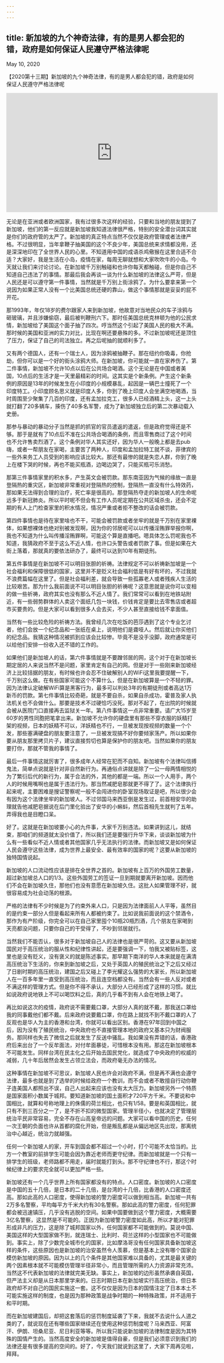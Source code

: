 ```yaml
---
---
---
```

title: 新加坡的九个神奇法律，有的是男人都会犯的错，政府是如何保证人民遵守严格法律呢
---

May 10, 2020

【2020第十三期】新加坡的九个神奇法律，有的是男人都会犯的错，政府是如何保证人民遵守严格法律呢

<iframe width="560" height="315" src="https://www.youtube.com/embed/M17ymtE6X5A" title="YouTube video player" frameborder="0" allow="accelerometer; autoplay; clipboard-write; encrypted-media; gyroscope; picture-in-picture" allowfullscreen></iframe>

无论是在亚洲或者欧洲国家，我有过很多次这样的经验，只要和当地的朋友提到了新加坡，他们的第一反应就是新加坡我知道法律很严格，特别的安全潜台词其实就是你们的政府管的太严了。新加坡的真正特点当然不仅仅是政府管理或者法律严格。不过很明显，当年拿鞭子抽美国的这个不良少年，美国总统来求情都没用，还是深深地印在了全世界人民的心里。不知道用中国的成语杀鸡儆猴在这里合适不合适？大家好，我是生活在小岛，疫情在家，每周无聊就想和大家吹吹牛的小岛。今天就让我们来讨论讨论。在新加坡千万别触碰和也许你每天都触碰，但是你自己不知道自己违法了的事情。那最后我会再谈一谈为什么新加坡的法律这么严苛，但是人民还是可以遵守第一件事情，当然就是千万别上街涂鸦了。为什么要拿来第一个说因为如果正常人没有一个比美国总统还硬的靠山，做这个事情那就是妥妥的屁不开花。

那1993年，年仅18岁的费尔跟家人来到新加坡，他故意对当地民众的车子涂鸦与砸玻璃，并且涉嫌偷窃，最后被判鞭刑六下。那时任美国总统克林顿为他的公民求情，新加坡给了美国这个面子抽了四次。哼当然这个引起了美国人民的极大不满。那时候的美国和亚洲的实力对比，比现在啊还要悬殊的多。不过新加坡呢还是顶住了压力，保证了自己的司法独立。再之后呢抽的就顺利多了。

又有两个德国人，还有一个瑞士人，因为涂鸦被抽鞭子。那在纽约你吸毒，你抢劫，但你可以是一个好的街头涂鸦大师。在新加坡，你可能就一直在家养伤了。第二件事情，新加坡不允许10点以后在公共场合喝酒。这个无论是在中国或者美国，10点后的生活才是一天里最精彩的时间。这其实是个新条例。产生这个新条例的原因是13年的时候发生在小印度的小规模暴乱，起因是一辆巴士撞死了一个印度特工。小印度顾名思义就是印度人多，你到了晚上印度人会坐满空地喝酒，当时周围至少聚集了几百的印度，还有孟加拉克工，很多人已经酒精上头，这一上头就打翻了20多辆车，揍伤了40多名军警，成为了新加坡独立后的第二次暴动载入史册。

那参与暴动的暴动分子当然是抓的抓官的官员遣返的遣返，但是政府觉得还是不够。那于是就有了10点后不准在公共场合喝酒的条例，而且零售商过了这个时间也不允许售卖烈酒了。这个条例对华人其实还好，因为华人一般晚上都是去pub嗨，或者一帮朋友在家喝，主要苦了两种人，印度和孟加拉特工就不谈，菲律宾的一些外来务工人员受到的影响应该比较大。那还有最惨的就是失恋人群，你到了晚上在楼下哭的时候，再也不能买瓶酒，边喝边哭了，只能买瓶可乐消愁。

那第三件事情家里的积水多，产生英文会被罚款。那东南亚因为气候的缘故一直是登隔热的重灾区，新加坡非常重视对登隔热的控制，登隔热一直没有什么特效药，那如果无法得到合理的治疗，死亡率是很高的。那登隔热夺走的新加坡人的生命呢远多于新冠肺炎。所以平时呢不但会有工作人员呢定期在公共区域杀虫，还会不定期的有人上门检查家里的积水情况，情况严重或者拒不整改的话会被罚款。

第四件事情也是待在家里啥也不干，可能会被罚款或者坐牢的就是千万别在家里裸体，如果想裸体也绝对别被发现啊，因为你的邻居呢可以以传播淫贿罪举报你啊，我也不知道为什么叫传播淫贿罪啊，可能这个算是直播吧。嗯具体怎么罚呢我也不知道，我猜政府不至于这么不近人情，也许口头警告或者罚款了事。但是如果在大街上落着，那就真的要依法研办了，最终可以达到10年有期徒刑。

第五件事情是在新加坡不可以明目张胆的祈祷。法律规定不可以祈祷新加坡是一个社会福利和保障很低的国家，这里并不是贬义社会福利低是有好有坏的，不过我就不浪费篇幅在这里了。但是社会福利差，就会导致一些孤寡老人或者残疾人生活的比较艰苦。那为什么我前面说不可以明目张胆的祈祷呢？这意思就是说你可以变相的做一些祈祷，政府其实也没有那么不近人情了。我们常常可以看到在地铁站附近，有一些弱势群体的人卖这个面纸几包一块钱，价钱肯定是要比去零售店或者超市买要贵的。但是大家可以看到很多人会去买，不少人甚至直接给钱不拿面值。

当然有一些比较危险的祈祷方法。我曾经几次在吃饭的芭莎遇到了这个专业乞讨者，他们会放一个纪念品和一张纸在桌上，说明他们是聋哑人。然后就让你买他们的纪念品。我猜这种情况被抓到应该会比较惨。毕竟不是没手没脚，政府通常是可以给他们安排一份收入还不错的工作的。

如果他们是新加坡人的话，第六件事情就是不要蹭邻居的网，这个对于在新加坡长期定居的人来说当然不是问题，家里肯定有自己的网。但是对于一些刚来新加坡经济上比较拮据的朋友，有时候也许会忍不住破解别人的WiFi这里我要提醒一下，千万别这么做。在有些国家可能这个不算什么，但是在新加坡算是一个不轻的罪。因为法律认定破解WiFi算是黑客行为，最多可以判处3年的有期徒刑或者高达1万新币的罚款。第七件事情比较奇葩，就是不要自杀，如果自杀成功，霍普及家人执法机关也不会做什么。那要是技术不过硬恰巧没死。那对不起了，在出院的时候就会被从医院门口直接再去监狱关一年。第八件事情这一点非常重要。请广大15岁至60岁的男性同胞把笔拿出来。新加坡不允许你的硬盘里有那些不穿衣服的妖精打架的视频，日本的妖精不可以，洋妖精也不行，一旦被发现按视频的数量一个个发，那些塞满硬盘的朋友要注意了，一旦被发现搞不好你要倾家荡产。所以如果你要从朋友那里拷贝片子，建议直接剪切也算是保护你的朋友吧。当然如果你的朋友要打你，那就不管我的事情了。

最后一件事情这就厉害了，很多成年人经常在犯而不自知。新加坡有个法律叫信搏鬼法，简单点说就是针对非自然新行为。再通俗点讲就是除了一公一母两情相悦的为了繁衍后代的新行为，属于合法的外，其他的都是一端。所以一个人用手，两个人的时候用嘴啊也是属于违法行为。那当然减肥皂那就更不得了了。这个法律执行起来呢，主要困难是搜证警察呢一般不会闯进你的卧室现场取证是吧，所以很少会有因为这个法律坐牢的新加坡人。不过邻国马来西亚倒是发生过，前首相安华的助理就告他减肥皂据说在后门里化验出了安华的小蝌蚪，然后首相先生就判了五年。弄得我也是目瞪口呆。

好了。这就是在新加坡要小心的九件事，大家千万别违法。如果讲到这儿，就结束，那咱们的频道就太没价值了，所以我们还是要强行升华下来，谈谈新加坡为什么有一些看似不近人情或者其他国家几乎无法执行的法律。而新加坡又是如何保证人民会遵守这些法律，成为世界上最安全、最有效率的国家的呢？这要从新加坡的独特国情说起。

新加坡的人口流动性应该是排在全世界之首的。新加坡有上百万的外国劳工数量，超过新加坡总人口的1/3。这些外国劳工的签证一旦到期就要离开新加坡。因而他们不会在新加坡久住，那他们也没有意愿在新加坡久住。这批人如果管理不好，就很容易成为社会动荡的根源。

严格的法律有不少时候是为了约束外来人口，只是因为法律面前人人平等，虽然目的是约束一部分人但是看起来所有人都被约束了。比如说我前面说的这个禁酒令，那作为有产阶级，你完全可以在自己家里囤个10瓶20瓶烈酒，几个朋友在家喝到天亮都没问题，只要你自己的干受得了，不吵到邻居就行。

当然我们不能否认，很多对于新加坡自己人的法律也是很严苛的。这又要从新加坡国民对于高压统治的服从性和纪律性讲起，还是要强调一下，怕我又被贴标签，这里也是没有贬义，没有褒义的就是陈述事实。那早期下南洋的华人本来就是在满清高压统治下生活的，你来到新加坡之后，又处于英国人的殖民统治之下之后又经过了日剧时期的高压统治，建国之后又碰上了李光耀这么强势的大家长，所以新加坡人在一百多年里一直受到高压统治，而且连空档都没有。当然会有一些人反对或者不满这样的管理方式。但是你不得不承认，大部分人已经形成了这样的习惯。就比如说政府说地铁上不可以喝饮料之后，真的几乎看不到有人会在地铁上喝了。

再比如说这次的疫情，政府说不需要戴口罩，大部分人真的就不戴，那我送口罩给我的同事戴他们都不戴。后来政府说要戴口罩，你在路上就找不到不戴口罩的人了反观也是华人为主的香港和台湾，你就可以看出区别。香港在97年回到中国之后，因为没有了殖民统治，中央政府也不直接管理本地的政府又基本只为财阀服务。那同样也失去了微信之后就发生了反送中骚乱。我如果没有弄错的话，香港政府后来出台了一个反牟面法，对付牟面暴徒，可惜根本没有用。那这在新加坡根本不可能发生。同样台湾在民主化之后开始去国民党化，就造成了中央政府的权威的减弱，几十年后居然会发生占领立法会，而政府毫无办法的情况。

这种事情在新加坡不可思议，新加坡人民也许会对政府不满，但是再不满也会遵守法律，最多也就是到了选举的时候给政府一个教训，而不会或者不敢擅自行动你鞭子连美国人都照出不误，自己人出起来应该也没有太大压力。新加坡另外一个特质是国家面积小数属于城邦。要知道新加坡的国土面积才720平方千米。不要说和中国相比，就算和号称地理上的侏儒的荷兰相比，也只有1/58。要是和英国相比，就只有不到三百分之一了，是不折不扣的微型国家。管理半径小，也就决定了管理层统治平民非常容易，完全不存在山高皇帝远的问题。大家可以看中国的历史，任何一次王朝的负面也许从首都的腐化开始，但是叛乱都是从偏远地区先出现，那离统治中心越近，统治力就越强。

任何一个新加坡人的家，开车到国会都不超过一个小时，打个可能不太恰当的。比方一个教室的前排学生可能会因为靠近老师而更守纪律。而新加坡就是一个只有一排学生的班级，老师路都不用走，届时就能打到头。那不守纪律也不行，那这个时候纪律上的要求完全就可以更加严格一些。

新加坡还有一个几乎世界上所有国家都没有的特点。人口密度。新加坡的人口密度是中国的五十几倍，是日本的二十几倍，是台湾的十几倍，比香港的人口密度还高。那如此高的人口密度，使得新加坡的警力密度可以做到相当高。新加坡一共有2万多名警察，平均每平方千米大约有30名警察。那如此高的警力密度，任何犯罪都会被迅速镇压，几乎没有逃脱的空间。如果中国要做到这个警力密度，大概需要3亿名警察，这显然是不可能的。正因为新加坡警力密度如此高，所以才能对犯罪形成非凡的压力，这是除了城邦国家以外，任何国家都不可能做到的。莫说中国、美国这样的大型国家做不到，就连瑞士、比利时、荷兰这样的小型国家也不可能做到。事实上，除了少数完全城市化的国家，比如摩洛哥没有任何国家具备新加坡这样的条件，这些原因也是新加坡的治安虽然令人羡慕，但是基本上没有哪个国家会模仿新加坡的原因。因为以上的几个条件是其他国家难以具备的，尤其是最关键的两个因素根本就不可能模仿管理半径非常小，而且管理所需的人力资源非常充沛。当然这不代表新加坡的法律就完美无缺。事实上，新加坡的边形虽然承袭自英国，但严法主义却是从日本那里学来的。日志时期日本在新加坡实行高压统治，但日本政府却不对自己的国民实施这一套。这不仅仅是因为日本的国情注定了日本本土不可能实施这样的制度，也是因为那种政策是战争时期的一种特殊政策，并不适用于和平时期。

而在新加坡建国后，却把这套落后的惩罚制度延袭了下来，我就不去说什么人道之类的了，就说现在还有哪些国家继续还在使用这种惩罚制度呢？马来西亚、阿富汗、伊朗、坦桑尼亚、尼日利亚等等。所以我只能说新加坡的法律制度是因为其特殊的国情产生的。当然高度安全的新加坡是值得自豪，但是我们必须意识到我们的法律还是有很多提高的空间的。好了，今天我们就说到这里了，大家下周再见啦，拜拜。

